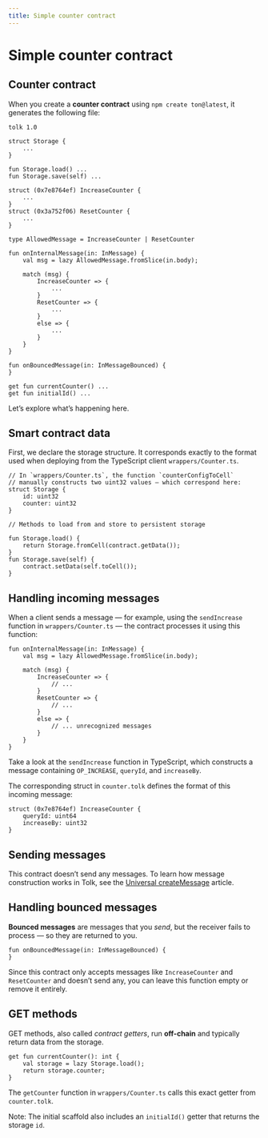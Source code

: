 ```yaml
---
title: Simple counter contract
---
```



# Simple counter contract

## Counter contract

When you create a **counter contract** using `npm create ton@latest`, it generates the following file:
```tolk title="counter.tolk"
tolk 1.0

struct Storage {
    ...
}

fun Storage.load() ...
fun Storage.save(self) ...

struct (0x7e8764ef) IncreaseCounter {
    ...
}
struct (0x3a752f06) ResetCounter {
    ...
}

type AllowedMessage = IncreaseCounter | ResetCounter

fun onInternalMessage(in: InMessage) {
    val msg = lazy AllowedMessage.fromSlice(in.body);

    match (msg) {
        IncreaseCounter => {
            ...
        }
        ResetCounter => {
            ...
        }
        else => {
            ...
        }
    }
}

fun onBouncedMessage(in: InMessageBounced) {
}

get fun currentCounter() ...
get fun initialId() ...
```

Let’s explore what’s happening here.

## Smart contract data

First, we declare the storage structure. It corresponds exactly to the format used when deploying from the TypeScript client `wrappers/Counter.ts`.
```tolk
// In `wrappers/Counter.ts`, the function `counterConfigToCell`
// manually constructs two uint32 values — which correspond here:
struct Storage {
    id: uint32
    counter: uint32
}

// Methods to load from and store to persistent storage

fun Storage.load() {
    return Storage.fromCell(contract.getData());
}
fun Storage.save(self) {
    contract.setData(self.toCell());
}
```

## Handling incoming messages

When a client sends a message — for example, using the `sendIncrease` function in `wrappers/Counter.ts` — the contract processes it using this function:

```tolk
fun onInternalMessage(in: InMessage) {
    val msg = lazy AllowedMessage.fromSlice(in.body);

    match (msg) {
        IncreaseCounter => {
            // ...
        }
        ResetCounter => {
            // ...
        }
        else => {
            // ... unrecognized messages
        }
    }
}
```

Take a look at the `sendIncrease` function in TypeScript, which constructs a message containing `OP_INCREASE`, `queryId`, and `increaseBy`.

The corresponding struct in `counter.tolk` defines the format of this incoming message:

```tolk
struct (0x7e8764ef) IncreaseCounter {
    queryId: uint64
    increaseBy: uint32
}
```

## Sending messages

This contract doesn’t send any messages.
To learn how message construction works in Tolk, see the [Universal createMessage](/v3/documentation/smart-contracts/tolk/tolk-vs-func/create-message) article.

## Handling bounced messages

**Bounced messages** are messages that you _send_, but the receiver fails to process — so they are returned to you.

```tolk
fun onBouncedMessage(in: InMessageBounced) {
}
```

Since this contract only accepts messages like `IncreaseCounter` and `ResetCounter` and doesn’t send any, you can leave this function empty or remove it entirely.

## GET methods

GET methods, also called _contract getters_, run **off-chain** and typically return data from the storage.

```tolk
get fun currentCounter(): int {
    val storage = lazy Storage.load();
    return storage.counter;
}
```

The `getCounter` function in `wrappers/Counter.ts` calls this exact getter from `counter.tolk`.

Note: The initial scaffold also includes an `initialId()` getter that returns the storage `id`.

<Feedback />
